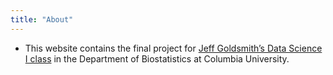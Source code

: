 ```yaml
---
title: "About"
---
```


* This website contains the final project for [Jeff Goldsmith's Data Science I class](http://jeffgoldsmith.com/DSI/index.html) in the Department of Biostatistics at Columbia University. 